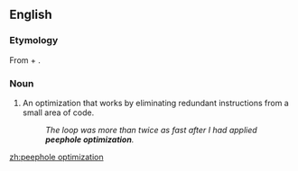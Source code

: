 ==English==
{{wikipedia}}

===Etymology===
From {{term|peephole}} + {{term|optimization}}.

===Noun===
{{en-noun|head=[[peephole]] [[optimization]]|-}}

# {{context|programming}} An optimization that works by eliminating redundant instructions from a small area of code.
#: ''The loop was more than twice as fast after I had applied '''peephole optimization'''.''

[[zh:peephole optimization]]